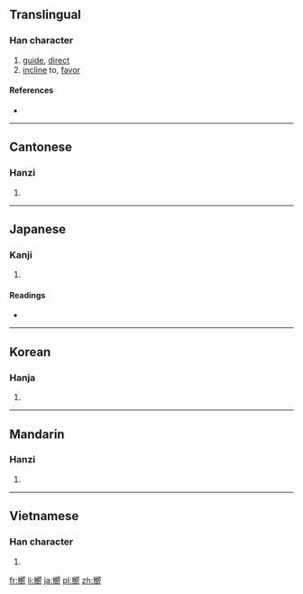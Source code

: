 ==Translingual==

===Han character===
{{Han char|rn=30|rad=口|as=16|sn=19|four=2722<sub>7</sub>|canj=女中竹月口 (VLHBR)|ids=⿱[[鄉]][[向]]}}

# [[guide]], [[direct]]
# [[incline]] to, [[favor]]

====References====
* {{Han ref|kx=0213.380|dkj=04565|dj=0436.170|hdz=10698.080|uh=56AE|ud=22190|bh=C251|bd=49745}}

----

==Cantonese==

===Hanzi===
{{yue-hanzi|jyut=[[hoeng2]], [[hoeng3]]|y=heung2, heung3}}

# {{defn|lang=yue|sort=口16}}

----

==Japanese==

===Kanji===
{{ja-kanji|grade=|rs=口16}}

# {{defn|lang=ja|sort=口16}}

====Readings====
* {{ja-readings|on=[[こう]] (kō), [[きょう]] (kyō)|kun=[[むかう]] (mukau), [[さきに]] (sakini)}}

----

==Korean==

===Hanja===
{{ko-hanja|hangeul=향|rv=hyang|mr=hyang}}

# {{defn|lang=ko|sort=口16}}

----

==Mandarin==

===Hanzi===
{{cmn-hanzi|pin=[[xiàng]] ([[xiang4]])|wg=hsiang<sup>4</sup>}}

# {{defn|lang=cmn|sort=口16}}

----

==Vietnamese==

===Han character===
{{vi-hantu|[[hưởng]], [[hướng]]|rs=口16}}

# {{defn|lang=vi|sort=口16}}

[[fr:嚮]]
[[li:嚮]]
[[ja:嚮]]
[[pl:嚮]]
[[zh:嚮]]